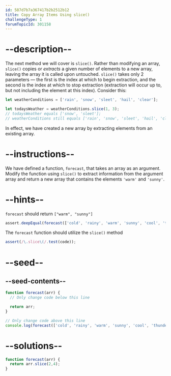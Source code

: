 ```yaml
---
id: 587d7b7a367417b2b2512b12
title: Copy Array Items Using slice()
challengeType: 1
forumTopicId: 301158
---
```


# --description--

The next method we will cover is `slice()`. Rather than modifying an array, `slice()` copies or *extracts* a given number of elements to a new array, leaving the array it is called upon untouched. `slice()` takes only 2 parameters — the first is the index at which to begin extraction, and the second is the index at which to stop extraction (extraction will occur up to, but not including the element at this index). Consider this:

```js
let weatherConditions = ['rain', 'snow', 'sleet', 'hail', 'clear'];

let todaysWeather = weatherConditions.slice(1, 3);
// todaysWeather equals ['snow', 'sleet'];
// weatherConditions still equals ['rain', 'snow', 'sleet', 'hail', 'clear']
```

In effect, we have created a new array by extracting elements from an existing array.

# --instructions--

We have defined a function, `forecast`, that takes an array as an argument. Modify the function using `slice()` to extract information from the argument array and return a new array that contains the elements `'warm'` and `'sunny'`.

# --hints--

`forecast` should return `["warm", "sunny"]`

```js
assert.deepEqual(forecast(['cold', 'rainy', 'warm', 'sunny', 'cool', 'thunderstorms']), ['warm', 'sunny']);
```

The `forecast` function should utilize the `slice()` method

```js
assert(/\.slice\(/.test(code));
```

# --seed--

## --seed-contents--

```js
function forecast(arr) {
  // Only change code below this line

  return arr;
}

// Only change code above this line
console.log(forecast(['cold', 'rainy', 'warm', 'sunny', 'cool', 'thunderstorms']));
```

# --solutions--

```js
function forecast(arr) {
  return arr.slice(2,4);
}
```
